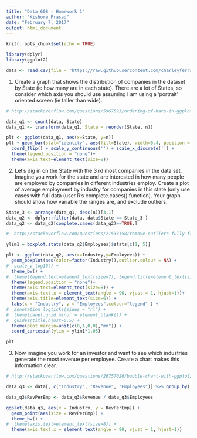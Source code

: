 ```yaml
---
title: "Data 608 - Homework 1"
author: "Kishore Prasad"
date: "February 7, 2017"
output: html_document
---
```


```r
knitr::opts_chunk$set(echo = TRUE)
```


```r
library(dplyr)
library(ggplot2)

data <- read.csv(file = "https://raw.githubusercontent.com/charleyferrari/CUNY_DATA608/master/lecture1/Data/inc5000_data.csv", stringsAsFactors = FALSE)

```


1. Create a graph that shows the distribution of companies in the dataset by State (ie how many are in each state). There are a lot of States, so consider which axis you should use assuming I am using a 'portrait' oriented screen (ie taller than wide).

```r
# http://stackoverflow.com/questions/5967593/ordering-of-bars-in-ggplot

data_q1 <- count(data, State) 
data_q1 <- transform(data_q1, State = reorder(State, n))

plt <- ggplot(data_q1, aes(x=State, y=n))
plt + geom_bar(stat="identity", aes(fill=State), width=0.4, position = position_dodge(width=0.5)) + 
  coord_flip() + scale_y_continuous('') + scale_x_discrete('') + 
  theme(legend.position = "none")+
  theme(axis.text=element_text(size=8))

```



2. Let's dig in on the State with the 3 rd most companies in the data set. Imagine you work for the state and are interested in how many people are employed by companies in different industries employ. Create a plot of average employment by industry for companies in this state (only use cases with full data (user R's complete.cases() function). Your graph should show how variable the ranges are, and exclude outliers.

```r

State_3 <- arrange(data_q1, desc(n))[3,1]
data_q2 <- dplyr::filter(data, data$State == State_3 )
data_q2 <- data_q2[complete.cases(data_q2)==TRUE,]

#  http://stackoverflow.com/questions/21533158/remove-outliers-fully-from-multiple-boxplots-made-with-ggplot2-in-r-and-display

ylim1 = boxplot.stats(data_q2$Employees)$stats[c(1, 5)]

plt <- ggplot(data_q2, aes(x=Industry,y=Employees)) + 
  geom_boxplot(aes(color=factor(Industry)),outlier.colour = NA) +
#  scale_y_log10() +
  theme_bw() +
#  theme(legend.text=element_text(size=7), legend.title=element_text(size=7))+
  theme(legend.position = "none")+
  theme(axis.text=element_text(size=8)) +
  theme(axis.text.x = element_text(angle = 90, vjust = 1, hjust=1))+
  theme(axis.title=element_text(size=6)) +
  labs(x = "Industry", y = "Employees",colour="legend" ) +
#  annotation_logticks(sides = "rl") +
#  theme(panel.grid.minor = element_blank()) +
#  guides(title.hjust=0.5) +
  theme(plot.margin=unit(c(0,1,0,0),"mm")) +
  coord_cartesian(ylim = ylim1*1.05)

plt


```

3. Now imagine you work for an investor and want to see which industries generate the most revenue per employee. Create a chart makes this information clear.

```r

# http://stackoverflow.com/questions/26757026/bubble-chart-with-ggplot2

data_q3 <- data[, c("Industry", "Revenue", "Employees")] %>% group_by(Industry) %>% summarise_each(funs(sum))

data_q3$RevPerEmp <- data_q3$Revenue / data_q3$Employees

ggplot(data_q3, aes(x = Industry, y = RevPerEmp)) +
  geom_point(aes(size = RevPerEmp)) + 
  theme_bw() +
#  theme(axis.text=element_text(size=8)) +
  theme(axis.text.x = element_text(angle = 90, vjust = 1, hjust=1))



```
